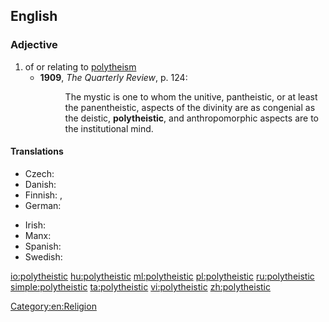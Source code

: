 ==English==

===Adjective===
{{en-adj}}

# of or relating to [[polytheism]]
#* '''1909''', ''The Quarterly Review'', p. 124:
#*: The mystic is one to whom the unitive, pantheistic, or at least the panentheistic, aspects of the divinity are as congenial as the deistic, '''polytheistic''', and anthropomorphic aspects are to the institutional mind.

====Translations====
{{trans-top|of or relating to polytheism}}
* Czech: {{t-|cs|polyteistický}}
* Danish: {{t-|da|polyteistisk}}
* Finnish: {{t-|fi|polyteistinen}}, {{t-|fi|monijumalainen}}
* German: {{t+|de|polytheistisch}}
{{trans-mid}}
* Irish: {{t-|ga|ildiach}}
* Manx: {{t-|gv|yl-jeeagh}}
* Spanish: {{t+|es|politeísta}}
* Swedish: {{t-|sv|polyteistisk}}
{{trans-bottom}}

[[Category:en:Religion]]

[[io:polytheistic]]
[[hu:polytheistic]]
[[ml:polytheistic]]
[[pl:polytheistic]]
[[ru:polytheistic]]
[[simple:polytheistic]]
[[ta:polytheistic]]
[[vi:polytheistic]]
[[zh:polytheistic]]